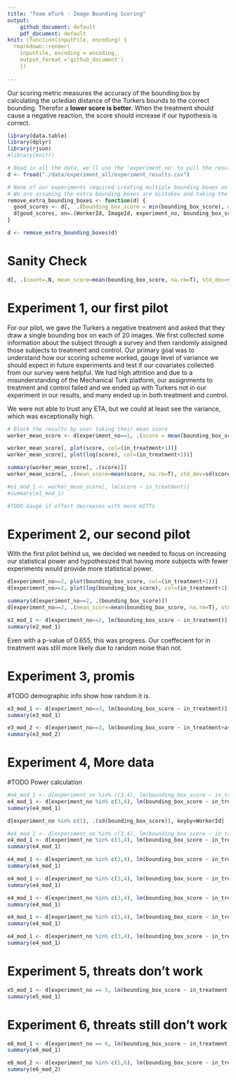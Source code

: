 ```yaml
---
title: "Team mTurk - Image Bounding Scoring"
output: 
    github_document: default
    pdf_document: default
knit: (function(inputFile, encoding) {
  rmarkdown::render(
    inputFile, encoding = encoding,
    output_format ='github_document')
    })
  
---
```



Our scoring metric measures the accuracy of the bounding box by calculating the ucledian distance of the Turkers bounds to the correct bounding.
Therefor a **lower score is better**.  When the treatment should cause a negative reaction, the score should increase if our hypothesis is correct.

```r
library(data.table)
library(dplyr)
library(rjson)
#library(knitr)
```

```r
# Read in all the data, we'll use the 'experiment_no' to pull the results from each experiment. 
d <- fread("./data/experiment_all/experiment_results.csv")

```

```r

# None of our experiments required creating multiple bounding boxes on a single image.
# We are assuming the extra bounding boxes are mistakes and taking the better score.
remove_extra_bounding_boxes <- function(d) {
  good_scores <- d[,  .(bounding_box_score = min(bounding_box_score), count = .N), keyby=.(WorkerId, ImageId, experiment_no, in_treatment)] %>% .[count<2, ]
  d[good_scores, on=.(WorkerId, ImageId, experiment_no, bounding_box_score, in_treatment)]
}

d <- remove_extra_bounding_boxes(d)
```

# Sanity Check
```r
d[, .(count=.N, mean_score=mean(bounding_box_score, na.rm=T), std_dev=sd(bounding_box_score, na.rm=T)), keyby=.(experiment_no, is_pilot, in_treatment)]
```


# Experiment 1, our first pilot

For our pilot, we gave the Turkers a negative treatment and asked that they draw a single bounding box on each of 20 images.  We first collected some information about the subject through a survey and then randomly assigned those subjects to treatment and control.  Our primary goal was to understand how our scoring scheme worked, gauge level of variance we should expect in future experiments and test if our covariates collected from our survey were helpful.  We had high attrition and due to a misunderstanding of the Mechanical Turk platform, our assignments to treatment and control failed and we ended up with Turkers not in our experiment in our results, and many ended up in both treatment and control.

We were not able to trust any ETA, but we could at least see the variance, which was exceptionally high.

```r
# Block the results by user taking their mean score
worker_mean_score <- d[experiment_no==1, .(score = mean(bounding_box_score), in_treatment = as.integer(median(in_treatment))), keyby=WorkerId]

worker_mean_score[, plot(score, col=(in_treatment+1))]
worker_mean_score[, plot(log(score), col=(in_treatment+1))]

```


```r

summary(worker_mean_score[, .(score)])
worker_mean_score[, .(mean_score=mean(score, na.rm=T), std_dev=sd(score, na.rm=T)), keyby=.(in_treatment)]

#e1_mod_1 <- worker_mean_score[, lm(score ~ in_treatment)]
#summary(e1_mod_1)
```

```r
#TODO Gauge if effort decreases with more HITTs
```


# Experiment 2, our second pilot

With the first pilot behind us, we decided we needed to focus on increasing our statistical power and hypothesized that having more subjects with fewer experiments would provide more statistical power. 



```r
d[experiment_no==2, plot(bounding_box_score, col=(in_treatment+1))]
d[experiment_no==2, plot(log(bounding_box_score), col=(in_treatment+1))]
```

```r
summary(d[experiment_no==2, .(bounding_box_score)])
d[experiment_no==2, .(mean_score=mean(bounding_box_score, na.rm=T), std_dev=sd(bounding_box_score, na.rm=T)), keyby=.(in_treatment)]
```


```r
e2_mod_1 <- d[experiment_no==2, lm(bounding_box_score ~ in_treatment)]
summary(e2_mod_1)
```


Even with a p-value of 0.655, this was progress.  Our coeffecient for in treatment was still more likely due to random noise than not.

# Experiment 3, promis 
#TODO demographic info show how random it is.
```r
e3_mod_1 <- d[experiment_no==3, lm(bounding_box_score ~ in_treatment)]
summary(e3_mod_1)
```

```r
e3_mod_2 <- d[experiment_no==3, lm(bounding_box_score ~ in_treatment+as.factor(mousetrackpad))]
summary(e3_mod_2)
```

# Experiment 4, More data
#TODO Power calculation

```r
#e4_mod_1 <- d[experiment_no %in% c(3,4), lm(bounding_box_score ~ in_treatment+as.factor(mousetrackpad)+as.factor(income)+as.factor(age)+as.factor(edu))]
e4_mod_1 <- d[experiment_no %in% c(3,4), lm(bounding_box_score ~ in_treatment)]
summary(e4_mod_1)

d[experiment_no %in% c(1), .(sd(bounding_box_score)), keyby=WorkerId]
```

```r
#e4_mod_1 <- d[experiment_no %in% c(3,4), lm(bounding_box_score ~ in_treatment+as.factor(mousetrackpad)+as.factor(income)+as.factor(age)+as.factor(edu))]
e4_mod_1 <- d[experiment_no %in% c(3,4), lm(bounding_box_score ~ in_treatment+factor(mousetrackpad, exclude=c("")))]
summary(e4_mod_1)

```
```r
e4_mod_1 <- d[experiment_no %in% c(3,4), lm(bounding_box_score ~ in_treatment+factor(monitor, exclude=c("")))]
summary(e4_mod_1)
```


```r
e4_mod_1 <- d[experiment_no %in% c(3,4), lm(bounding_box_score ~ in_treatment+factor(didbf, exclude=c("")))]
summary(e4_mod_1)
```



```r
e4_mod_1 <- d[experiment_no %in% c(3,4), lm(bounding_box_score ~ in_treatment+factor(age, exclude="noans"))]
summary(e4_mod_1)
```




```r
e4_mod_1 <- d[experiment_no %in% c(3,4), lm(bounding_box_score ~ in_treatment+factor(edu, exclude=""))]
summary(e4_mod_1)
```




```r
e4_mod_1 <- d[experiment_no %in% c(3,4), lm(bounding_box_score ~ in_treatment+factor(income, exclude=""))]
summary(e4_mod_1)
```

# Experiment 5, threats don't work

```r

e5_mod_1 <- d[experiment_no == 5, lm(bounding_box_score ~ in_treatment)]
summary(e5_mod_1)
```


# Experiment 6, threats still don't work

```r

e6_mod_1 <- d[experiment_no == 6, lm(bounding_box_score ~ in_treatment)]
summary(e6_mod_1)
```

```r
e6_mod_2 <- d[experiment_no %in% c(5,6), lm(bounding_box_score ~ in_treatment+(Reward == "$0.05"))]
summary(e6_mod_2)
```